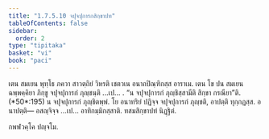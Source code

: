 ```yaml
---
title: "1.7.5.10 จปุจปุการกสิกฺขาปท"
tableOfContents: false
sidebar:
  order: 2
type: "tipitaka"
basket: "vi"
book: "paci"
---
```



<DynamicBreadcrumb />

<Division number="626" book="paci">

<Paragraph number="1934" book="paci">
เตน สมเยน พุทฺโธ ภควา สาวตฺถิยํ วิหรติ เชตวเน อนาถปิณฺฑิกสฺส อาราเม. เตน โข ปน สมเยน ฉพฺพคฺคิยา ภิกฺขู จปุจปุการกํ ภุญฺชนฺติ …เป… .
</Paragraph>

<Paragraph number="1935" book="paci">
<Emphasis>“น จปุจปุการกํ ภุญฺชิสฺสามีติ สิกฺขา กรณียา”</Emphasis>ติ. (*50*:<Emphasis>195</Emphasis>)
</Paragraph>

<Paragraph number="1936" book="paci">
น จปุจปุการกํ ภุญฺชิตพฺพํ. โย อนาทริยํ ปฏิจฺจ จปุจปุการกํ ภุญฺชติ, อาปตฺติ ทุกฺกฏสฺส.
</Paragraph>

<Paragraph number="1937" book="paci">
อนาปตฺติ— อสญฺจิจฺจ …เป… อาทิกมฺมิกสฺสาติ.

</Paragraph>
</Division>

<Paragraph number="1938" type="center" book="paci">
ทสมสิกฺขาปทํ นิฏฺฐิตํ.

  
กพฬวคฺโค ปญฺจโม.
</Paragraph>